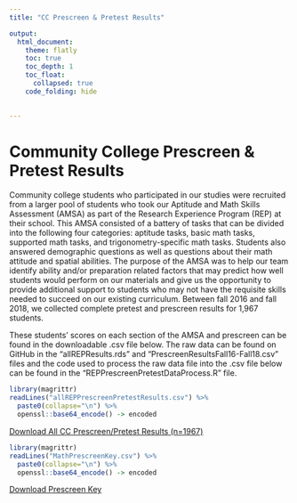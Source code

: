```yaml
---
title: "CC Prescreen & Pretest Results"

output: 
  html_document:
    theme: flatly
    toc: true
    toc_depth: 1
    toc_float:
      collapsed: true
    code_folding: hide
    

---
```

# Community College Prescreen & Pretest Results

Community college students who participated in our studies were recruited from a larger pool of students who took our Aptitude and Math Skills Assessment (AMSA) as part of the Research Experience Program (REP) at their school. This AMSA consisted of a battery of tasks that can be divided into the following four categories: aptitude tasks, basic math tasks, supported math tasks, and trigonometry-specific math tasks. Students also answered demographic questions as well as questions about their math attitude and spatial abilities. The purpose of the AMSA was to help our team identify ability and/or preparation related factors that may predict how well students would perform on our materials and give us the opportunity to provide additional support to students who may not have the requisite skills needed to succeed on our existing curriculum. Between fall 2016 and fall 2018, we collected complete pretest and prescreen results for 1,967 students. 

These students' scores on each section of the AMSA and prescreen can be found in the downloadable .csv file below. The raw data can be found on GitHub in the "allREPResults.rds" and "PrescreenResultsFall16-Fall18.csv" files and the code used to process the raw data file into the .csv file below can be found in the "REPPrescreenPretestDataProcess.R" file. 

```r
library(magrittr)
readLines("allREPPrescreenPretestResults.csv") %>% 
  paste0(collapse="\n") %>% 
  openssl::base64_encode() -> encoded
```

<a download="allREPPrescreenPretestResults.csv" href="`r sprintf('data:text/csv;base64,%s', encoded)`">Download All CC Prescreen/Pretest Results (n=1967)</a>

```r
library(magrittr)
readLines("MathPrescreenKey.csv") %>% 
  paste0(collapse="\n") %>% 
  openssl::base64_encode() -> encoded
```

<a download="MathPrescreenKey.csv" href="`r sprintf('data:text/csv;base64,%s', encoded)`">Download Prescreen Key</a>

